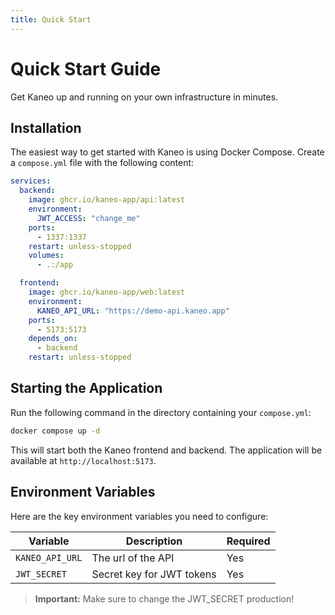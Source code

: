 ```yaml
---
title: Quick Start
---
```


# Quick Start Guide

Get Kaneo up and running on your own infrastructure in minutes.

## Installation

The easiest way to get started with Kaneo is using Docker Compose. Create a `compose.yml` file with the following content:


```yaml
services:
  backend:
    image: ghcr.io/kaneo-app/api:latest
    environment:
      JWT_ACCESS: "change_me"
    ports:
      - 1337:1337
    restart: unless-stopped
    volumes:
      - .:/app

  frontend:
    image: ghcr.io/kaneo-app/web:latest
    environment:
      KANEO_API_URL: "https://demo-api.kaneo.app"
    ports:
      - 5173:5173
    depends_on:
      - backend
    restart: unless-stopped
```

## Starting the Application

Run the following command in the directory containing your `compose.yml`:

```bash
docker compose up -d
```

This will start both the Kaneo frontend and backend. The application will be available at `http://localhost:5173`.

## Environment Variables

Here are the key environment variables you need to configure:

| Variable | Description | Required |
|----------|-------------|----------|
| `KANEO_API_URL` | The url of the API | Yes |
| `JWT_SECRET` | Secret key for JWT tokens | Yes |

> **Important:** Make sure to change the JWT_SECRET production!